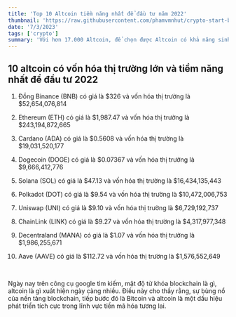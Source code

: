 ```yaml
---
title: 'Top 10 Altcoin tiềm năng nhất để đầu tư năm 2022'
thumbnail: 'https://raw.githubusercontent.com/phamvmnhut/crypto-start-blog-data/main/images/top-10-dong-altcoin-tiem-nang-2022.png'
date: '7/3/2023'
tags: ['crypto']
summary: 'Với hơn 17.000 Altcoin, để chọn được Altcoin có khả năng sinh lời tốt không phải là điều dễ dàng'
---
```




## 10 altcoin có vốn hóa thị trường lớn và tiềm năng nhất để đầu tư 2022
1. Đồng Binance (BNB) có giá là $326 và vốn hóa thị trường là $52,654,076,814

2. Ethereum (ETH) có giá là $1,987.47 và vốn hóa thị trường là $243,194,872,665

3. Cardano (ADA) có giá là $0.5608 và vốn hóa thị trường là $19,031,520,177

4. Dogecoin (DOGE) có giá là $0.07367 và vốn hóa thị trường là $9,666,412,776

5. Solana (SOL) có giá là $47.13 và vốn hóa thị trường là $16,434,135,443

6. Polkadot (DOT) có giá là $9.54 và vốn hóa thị trường là $10,472,006,753

7. Uniswap (UNI) có giá là $9.10 và vốn hóa thị trường là $6,729,192,737

8. ChainLink (LINK) có giá là $9.27 và vốn hóa thị trường là $4,317,977,348

9. Decentraland (MANA) có giá là $1.07 và vốn hóa thị trường là $1,986,255,671

10. Aave (AAVE) có giá là $112.72 và vốn hóa thị trường là $1,576,552,649

<br />

Ngày nay trên công cụ google tìm kiếm, mật độ từ khóa blockchain là gì, altcoin là gì xuất hiện ngày càng nhiều. Điều này cho thấy rằng, sự bùng nổ của nền tảng blockchain, tiếp bước đó là Bitcoin và altcoin là một dấu hiệu phát triển tích cực trong lĩnh vực tiền mã hóa tương lai.